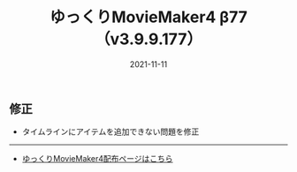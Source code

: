 ﻿---
title: ゆっくりMovieMaker4 β77 （v3.9.9.177）
date: 2021-11-11
tags: [YMM4,お知らせ]
---
## 修正
- タイムラインにアイテムを追加できない問題を修正

---

- [ゆっくりMovieMaker4配布ページはこちら](/ymm4/)